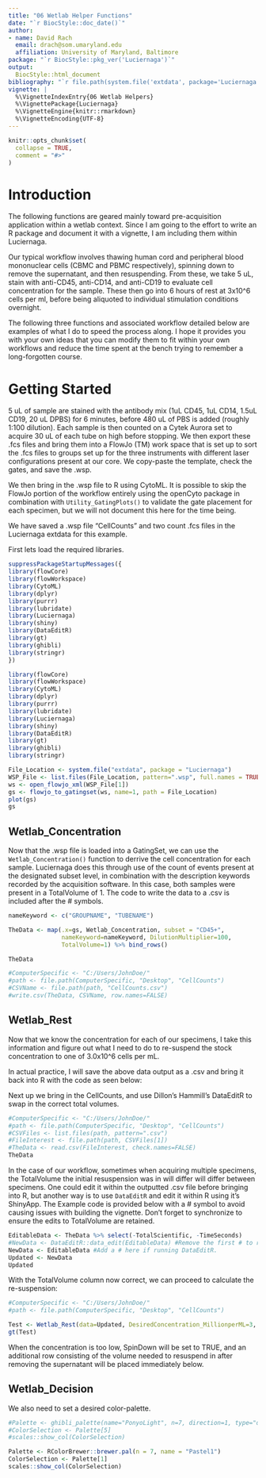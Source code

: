 ```yaml
---
title: "06 Wetlab Helper Functions"
date: "`r BiocStyle::doc_date()`"
author:
- name: David Rach
  email: drach@som.umaryland.edu
  affiliation: University of Maryland, Baltimore
package: "`r BiocStyle::pkg_ver('Luciernaga')`"
output:
  BiocStyle::html_document
bibliography: "`r file.path(system.file('extdata', package='Luciernaga'), 'refs.bib')`"
vignette: |
  %\VignetteIndexEntry{06 Wetlab Helpers}
  %\VignettePackage{Luciernaga}
  %\VignetteEngine{knitr::rmarkdown}
  %\VignetteEncoding{UTF-8}
---
```


```r
knitr::opts_chunk$set(
  collapse = TRUE,
  comment = "#>"
)
```

# Introduction

The following functions are geared mainly toward pre-acquisition application within a wetlab context. Since I am going to the effort to write an R package and document it with a vignette, I am including them within Luciernaga. 

Our typical workflow involves thawing human cord and peripheral blood mononuclear cells (CBMC and PBMC respectively), spinning down to remove the supernatant, and then resuspending. From these, we take 5 uL, stain with anti-CD45, anti-CD14, and anti-CD19 to evaluate cell concentration for the sample. These then go into 6 hours of rest at 3x10^6 cells per ml, before being aliquoted to individual stimulation conditions overnight. 

The following three functions and associated workflow detailed below are examples of what I do to speed the process along. I hope it provides you with your own ideas that you can modify them to fit within your own workflows and reduce the time spent at the bench trying to remember a long-forgotten course. 

# Getting Started

5 uL of sample are stained with the antibody mix (1uL CD45, 1uL CD14, 1.5uL CD19, 20 uL DPBS) for 6 minutes, before 480 uL of PBS is added (roughly 1:100 dilution). Each sample is then counted on a Cytek Aurora set to acquire 30 uL of each tube on high before stopping. We then export these .fcs files and bring them into a FlowJo (TM) work space that is set up to sort the .fcs files to groups set up for the three instruments with different laser configurations present at our core. We copy-paste the template, check the gates, and save the .wsp. 

We then bring in the .wsp file to R using CytoML. It is possible to skip the FlowJo portion of the workflow entirely using the openCyto package in combination with `Utility_GatingPlots()` to validate the gate placement for each specimen, but we will not document this here for the time being. 

We have saved a .wsp file "CellCounts" and two count .fcs files in the Luciernaga extdata for this example.

First lets load the required libraries. 

```r
suppressPackageStartupMessages({
library(flowCore)
library(flowWorkspace)
library(CytoML)
library(dplyr)
library(purrr)
library(lubridate)
library(Luciernaga)
library(shiny)
library(DataEditR)
library(gt)
library(ghibli)
library(stringr)  
})
```

```r
library(flowCore)
library(flowWorkspace)
library(CytoML)
library(dplyr)
library(purrr)
library(lubridate)
library(Luciernaga)
library(shiny)
library(DataEditR)
library(gt)
library(ghibli)
library(stringr)
```

```r
File_Location <- system.file("extdata", package = "Luciernaga")
WSP_File <- list.files(File_Location, pattern=".wsp", full.names = TRUE)
ws <- open_flowjo_xml(WSP_File[1])
gs <- flowjo_to_gatingset(ws, name=1, path = File_Location)
plot(gs)
gs
```

## Wetlab_Concentration

Now that the .wsp file is loaded into a GatingSet, we can use the `Wetlab_Concentration()` function to derrive the cell concentration for each sample. Luciernaga does this through use of the count of events present at the designated subset level, in combination with the description keywords recorded by the acquisition software. In this case, both samples were present in a TotalVolume of 1. The code to write the data to a .csv is included after the # symbols. 

```r
nameKeyword <- c("GROUPNAME", "TUBENAME")

TheData <- map(.x=gs, Wetlab_Concentration, subset = "CD45+",
               nameKeyword=nameKeyword, DilutionMultiplier=100,
               TotalVolume=1) %>% bind_rows()

TheData

#ComputerSpecific <- "C:/Users/JohnDoe/"
#path <- file.path(ComputerSpecific, "Desktop", "CellCounts")
#CSVName <- file.path(path, "CellCounts.csv")
#write.csv(TheData, CSVName, row.names=FALSE)
```

## Wetlab_Rest

Now that we know the concentration for each of our specimens, I take this information and figure out what I need to do to re-suspend the stock concentration to one of 3.0x10^6 cells per mL. 

In actual practice, I will save the above data output as a .csv and bring it back into R with the code as seen below:

Next up we bring in the CellCounts, and use Dillon's Hammill's DataEditR to swap in the correct total volumes. 
```r
#ComputerSpecific <- "C:/Users/JohnDoe/"
#path <- file.path(ComputerSpecific, "Desktop", "CellCounts")
#CSVFiles <- list.files(path, pattern=".csv")
#FileInterest <- file.path(path, CSVFiles[1])
#TheData <- read.csv(FileInterest, check.names=FALSE)
TheData
```
In the case of our workflow, sometimes when acquiring multiple specimens, the TotalVolume the initial resuspension was in will differ will differ between specimens. One could edit it within the outputted .csv file before bringing into R, but another way is to use `DataEditR` and edit it within R using it's ShinyApp. The Example code is provided below with a # symbol to avoid causing issues with building the vignette. Don't forget to synchronize to ensure the edits to TotalVolume are retained. 

```r
EditableData <- TheData %>% select(-TotalScientific, -TimeSeconds)
#NewData <- DataEditR::data_edit(EditableData) #Remove the first # to run
NewData <- EditableData #Add a # here if running DataEditR.
Updated <- NewData
Updated
```

With the TotalVolume column now correct, we can proceed to calculate the re-suspension:

```r
#ComputerSpecific <- "C:/Users/JohnDoe/"
#path <- file.path(ComputerSpecific, "Desktop", "CellCounts")

Test <- Wetlab_Rest(data=Updated, DesiredConcentration_MillionperML=3, MaxMLperTube=1, returntype="data", outpath=path)
gt(Test)
```
When the concentration is too low, SpinDown will be set to TRUE, and an additional row consisting of the volume needed to resuspend in after removing the supernatant will be placed immediately below. 

## Wetlab_Decision

We also need to set a desired color-palette. 

```r
#Palette <- ghibli_palette(name="PonyoLight", n=7, direction=1, type="discrete")
#ColorSelection <- Palette[5]
#scales::show_col(ColorSelection)

Palette <- RColorBrewer::brewer.pal(n = 7, name = "Pastel1")
ColorSelection <- Palette[1]
scales::show_col(ColorSelection)
```





